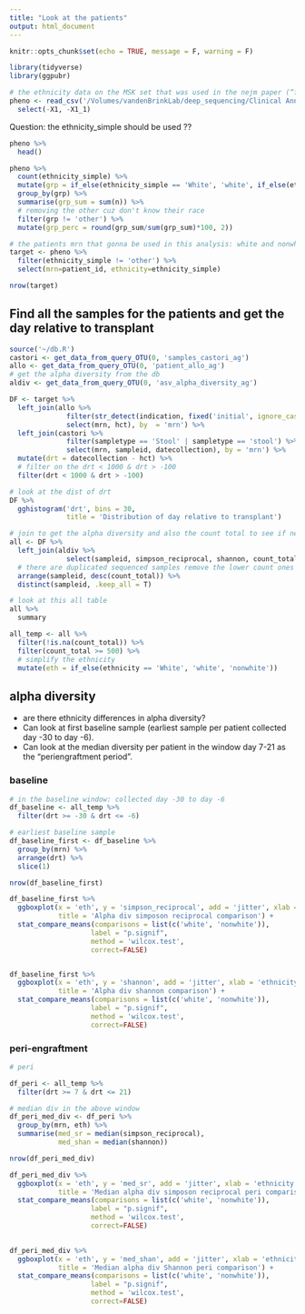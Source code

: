 ```yaml
---
title: "Look at the patients"
output: html_document
---
```


```r
knitr::opts_chunk$set(echo = TRUE, message = F, warning = F)
```

```r
library(tidyverse)
library(ggpubr)
```

```r
# the ethnicity data on the MSK set that was used in the nejm paper (“frozen set”) here: smb://skimcs.mskcc.org/vandenbrinklab/deep_sequencing/Clinical Annotation/Ethnicity/ethnicity_nejm_frozen_set.csv
pheno <- read_csv('/Volumes/vandenBrinkLab/deep_sequencing/Clinical Annotation/Ethnicity/ethnicity_nejm_frozen_set.csv') %>% 
  select(-X1, -X1_1)
```

Question: the ethnicity_simple should be used ??

```r
pheno %>% 
  head()
```
```r
pheno %>% 
  count(ethnicity_simple) %>% 
  mutate(grp = if_else(ethnicity_simple == 'White', 'white', if_else(ethnicity_simple == 'other', 'other', 'nonwhite'))) %>% 
  group_by(grp) %>% 
  summarise(grp_sum = sum(n)) %>% 
  # removing the other cuz don't know their race
  filter(grp != 'other') %>% 
  mutate(grp_perc = round(grp_sum/sum(grp_sum)*100, 2))
```

```r
# the patients mrn that gonna be used in this analysis: white and nonwhite (excluding the other)
target <- pheno %>% 
  filter(ethnicity_simple != 'other') %>% 
  select(mrn=patient_id, ethnicity=ethnicity_simple)

nrow(target)
```

## Find all the samples for the patients and get the day relative to transplant

```r
source('~/db.R')
castori <- get_data_from_query_OTU(0, 'samples_castori_ag')
allo <- get_data_from_query_OTU(0, 'patient_allo_ag')
# get the alpha diversity from the db
aldiv <- get_data_from_query_OTU(0, 'asv_alpha_diversity_ag')
```

```r
DF <- target %>% 
  left_join(allo %>% 
              filter(str_detect(indication, fixed('initial', ignore_case = T))) %>%  
              select(mrn, hct), by  = 'mrn') %>% 
  left_join(castori %>% 
              filter(sampletype == 'Stool' | sampletype == 'stool') %>% 
              select(mrn, sampleid, datecollection), by = 'mrn') %>% 
  mutate(drt = datecollection - hct) %>% 
  # filter on the drt < 1000 & drt > -100
  filter(drt < 1000 & drt > -100)
```

```r
# look at the dist of drt
DF %>% 
  gghistogram('drt', bins = 30,
              title = 'Distribution of day relative to transplant')
```

```r
# join to get the alpha diversity and also the count total to see if need to filter
all <- DF %>% 
  left_join(aldiv %>% 
              select(sampleid, simpson_reciprocal, shannon, count_total), by = 'sampleid') %>% 
  # there are duplicated sequenced samples remove the lower count ones
  arrange(sampleid, desc(count_total)) %>% 
  distinct(sampleid, .keep_all = T)
```

```r
# look at this all table
all %>% 
  summary 
```
```r
all_temp <- all %>% 
  filter(!is.na(count_total)) %>% 
  filter(count_total >= 500) %>% 
  # simplify the ethnicity
  mutate(eth = if_else(ethnicity == 'White', 'white', 'nonwhite'))
```


## alpha diversity

- are there ethnicity differences in alpha diversity? 
- Can look at first baseline sample (earliest sample per patient collected day -30 to day -6). 
- Can look at the median diversity per patient in the window day 7-21 as the "periengraftment period".

### baseline

```r
# in the baseline window: collected day -30 to day -6
df_baseline <- all_temp %>% 
  filter(drt >= -30 & drt <= -6) 
```

```r
# earliest baseline sample
df_baseline_first <- df_baseline %>% 
  group_by(mrn) %>% 
  arrange(drt) %>% 
  slice(1)

nrow(df_baseline_first)
```


```r
df_baseline_first %>% 
  ggboxplot(x = 'eth', y = 'simpson_reciprocal', add = 'jitter', xlab = 'ethnicity',
            title = 'Alpha div simposon reciprocal comparison') +
  stat_compare_means(comparisons = list(c('white', 'nonwhite')),
                    label = "p.signif",
                    method = 'wilcox.test',
                    correct=FALSE)


df_baseline_first %>% 
  ggboxplot(x = 'eth', y = 'shannon', add = 'jitter', xlab = 'ethnicity',
            title = 'Alpha div shannon comparison') +
  stat_compare_means(comparisons = list(c('white', 'nonwhite')),
                    label = "p.signif",
                    method = 'wilcox.test',
                    correct=FALSE)
```

### peri-engraftment

```r
# peri 

df_peri <- all_temp %>% 
  filter(drt >= 7 & drt <= 21) 

# median div in the above window
df_peri_med_div <- df_peri %>% 
  group_by(mrn, eth) %>% 
  summarise(med_sr = median(simpson_reciprocal),
            med_shan = median(shannon))

nrow(df_peri_med_div)
```

```r
df_peri_med_div %>% 
  ggboxplot(x = 'eth', y = 'med_sr', add = 'jitter', xlab = 'ethnicity',
            title = 'Median alpha div simposon reciprocal peri comparison') +
  stat_compare_means(comparisons = list(c('white', 'nonwhite')),
                    label = "p.signif",
                    method = 'wilcox.test',
                    correct=FALSE)

 
df_peri_med_div %>% 
  ggboxplot(x = 'eth', y = 'med_shan', add = 'jitter', xlab = 'ethnicity',
            title = 'Median alpha div Shannon peri comparison') +
  stat_compare_means(comparisons = list(c('white', 'nonwhite')),
                    label = "p.signif",
                    method = 'wilcox.test',
                    correct=FALSE)
```

